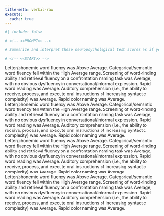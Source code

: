 ```yaml
---
title-meta: verbal-raw
execute:
  cache: true
---
```


```r
#| include: false

# <!-- <<PROMPT>> -->

# Summarize and interpret these neuropsychological test scores as if you are an experienced clinical neuropsychologist. For scores that are below average, give a brief example of how this could impact the patient's daily life and functioning. Organize your summary and interpretation from scores that are above average to below average to delineate relative strengths and weaknesses.

# <!-- <<START>> -->

```
 Letter/phonemic word fluency was Above Average. 
Categorical/semantic word fluency fell within the High Average range. 
Screening of word-finding ability and retrieval fluency on a confrontation naming task was Average, with no obvious dysfluency in conversational/informal expression. 
Rapid word reading was Average. 
Auditory comprehension (i.e., the ability to receive, process, and execute oral instructions of increasing syntactic complexity) was Average. 
Rapid color naming was Average.
 Letter/phonemic word fluency was Above Average. 
Categorical/semantic word fluency fell within the High Average range. 
Screening of word-finding ability and retrieval fluency on a confrontation naming task was Average, with no obvious dysfluency in conversational/informal expression. 
Rapid word reading was Average. 
Auditory comprehension (i.e., the ability to receive, process, and execute oral instructions of increasing syntactic complexity) was Average. 
Rapid color naming was Average.
 Letter/phonemic word fluency was Above Average. 
Categorical/semantic word fluency fell within the High Average range. 
Screening of word-finding ability and retrieval fluency on a confrontation naming task was Average, with no obvious dysfluency in conversational/informal expression. 
Rapid word reading was Average. 
Auditory comprehension (i.e., the ability to receive, process, and execute oral instructions of increasing syntactic complexity) was Average. 
Rapid color naming was Average.
 Letter/phonemic word fluency was Above Average. 
Categorical/semantic word fluency fell within the High Average range. 
Screening of word-finding ability and retrieval fluency on a confrontation naming task was Average, with no obvious dysfluency in conversational/informal expression. 
Rapid word reading was Average. 
Auditory comprehension (i.e., the ability to receive, process, and execute oral instructions of increasing syntactic complexity) was Average. 
Rapid color naming was Average.
